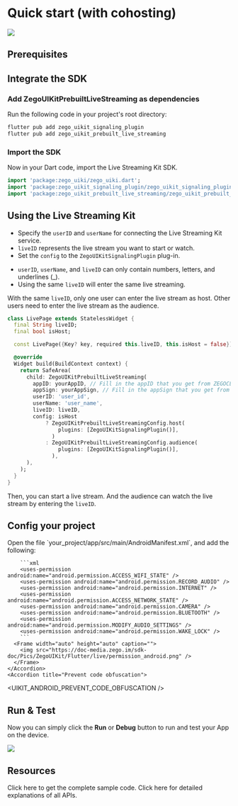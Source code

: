 
# Quick start (with cohosting)

<Frame width="auto" height="auto" caption="">
  <img src="https://doc-media.zego.im/sdk-doc/Pics/ZegoUIKit/Flutter/live_with_cohosting2.gif" />
</Frame>

## Prerequisites

<UIKitInvitationPrerequisitesZIMSignaling/>

## Integrate the SDK

### Add ZegoUIKitPrebuiltLiveStreaming as dependencies

Run the following code in your project's root directory: 

```dart
flutter pub add zego_uikit_signaling_plugin
flutter pub add zego_uikit_prebuilt_live_streaming
```

### Import the SDK

Now in your Dart code, import the Live Streaming Kit SDK.

```dart
import 'package:zego_uiki/zego_uiki.dart';
import 'package:zego_uikit_signaling_plugin/zego_uikit_signaling_plugin.dart';
import 'package:zego_uikit_prebuilt_live_streaming/zego_uikit_prebuilt_live_streaming';
```


## Using the Live Streaming Kit

- Specify the `userID` and `userName` for connecting the Live Streaming Kit service. 
- `liveID` represents the live stream you want to start or watch.
- Set the `config` to the `ZegoUIKitSignalingPlugin` plug-in.

<Note title="Note">

- `userID`, `userName`, and `liveID` can only contain numbers, letters, and underlines (_). 
- Using the same `liveID` will enter the same live streaming.
</Note>


<Warning title="Warning">

With the same `liveID`, only one user can enter the live stream as host. Other users need to enter the live stream as the audience.
</Warning>


```dart
class LivePage extends StatelessWidget {
  final String liveID;
  final bool isHost;

  const LivePage({Key? key, required this.liveID, this.isHost = false}) : super(key: key);

  @override
  Widget build(BuildContext context) {
    return SafeArea(
      child: ZegoUIKitPrebuiltLiveStreaming(
        appID: yourAppID, // Fill in the appID that you get from ZEGOCLOUD Admin Console.
        appSign: yourAppSign, // Fill in the appSign that you get from ZEGOCLOUD Admin Console.
        userID: 'user_id',
        userName: 'user_name',
        liveID: liveID,
        config: isHost
            ? ZegoUIKitPrebuiltLiveStreamingConfig.host(
                plugins: [ZegoUIKitSignalingPlugin()],
              )
            : ZegoUIKitPrebuiltLiveStreamingConfig.audience(
                plugins: [ZegoUIKitSignalingPlugin()],
              ),
      ),
    );
  }
}
```

Then, you can start a live stream. And the audience can watch the live stream by entering the `liveID`.




## Config your project

<Tabs>
  <Tab title="Android">
    <Accordion title="android/app/build.gradle">
<UIKIT_FLUTTER_ANDROID_APP_GRADLE_CONFIG />
    </Accordion>
    <Accordion title="android/build.gradle">
<UIKIT_FLUTTER_ANDROID_GRADLE_CONFIG />
    </Accordion>
    <Accordion title="Permissions">
      Open the file `your_project/app/src/main/AndroidManifest.xml`, and add the following:

        ```xml
        <uses-permission android:name="android.permission.ACCESS_WIFI_STATE" />
        <uses-permission android:name="android.permission.RECORD_AUDIO" />
        <uses-permission android:name="android.permission.INTERNET" />
        <uses-permission android:name="android.permission.ACCESS_NETWORK_STATE" />
        <uses-permission android:name="android.permission.CAMERA" />
        <uses-permission android:name="android.permission.BLUETOOTH" />
        <uses-permission android:name="android.permission.MODIFY_AUDIO_SETTINGS" />
        <uses-permission android:name="android.permission.WAKE_LOCK" />
        ```
      <Frame width="auto" height="auto" caption="">
        <img src="https://doc-media.zego.im/sdk-doc/Pics/ZegoUIKit/Flutter/live/permission_android.png" />
      </Frame>
    </Accordion>
    <Accordion title="Prevent code obfuscation">
<UIKIT_ANDROID_PREVENT_CODE_OBFUSCATION />
    </Accordion>
  </Tab>

  <Tab title="iOS">
    <Accordion title="Permissions">
<UIKITIOSPERMISSIONCONFIG/>
    </Accordion>
    <Accordion title="Disable Bitcode">
<UIKITIOSDISABLEBITCODE/>
    </Accordion>
  </Tab>

</Tabs>


##  Run & Test

Now you can simply click the **Run** or **Debug** button to run and test your App on the device.

<Frame width="auto" height="auto" caption="">
  <img src="https://doc-media.zego.im/sdk-doc/Pics/ZegoUIKit/Flutter/run_flutter_project.jpg" />
</Frame>


## Resources

<CardGroup cols={2}>
  <Card title="Sample code" href="https://github.com/ZEGOCLOUD/zego_uikit_prebuilt_live_streaming_example_flutter" target="_blank">
    Click here to get the complete sample code.
  </Card>
  <Card title="API reference" href="https://pub.dev/documentation/zego_uikit_prebuilt_live_streaming/latest/zego_uikit_prebuilt_live_streaming/zego_uikit_prebuilt_live_streaming-library.html" target="_blank">
    Click here for detailed explanations of all APIs.
  </Card>
</CardGroup>
